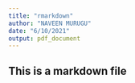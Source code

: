 ---
title: "rmarkdown"
author: "NAVEEN MURUGU"
date: "6/10/2021"
output: pdf_document
---

## This is a markdown file